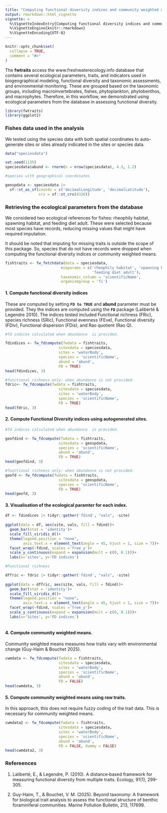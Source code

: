 ```yaml
---
title: "Computing functional diversity indices and community weighted means for fishes."
output: rmarkdown::html_vignette
vignette: >
  %\VignetteIndexEntry{Computing functional diversity indices and community weighted means for fishes.}
  %\VignetteEngine{knitr::rmarkdown}
  %\VignetteEncoding{UTF-8}
---
```


```r
knitr::opts_chunk$set(
  collapse = TRUE,
  comment = "#>"
)
```

The **fwtraits** access the www.freshwaterecology.info database that contains several ecological parameters, traits, and indicators used in biogeographical modeling, functional diversity and taxonomic assessments, and environmental monitoring. These are grouped based on the taxonomic groups, including macroinvertebrates, fishes, phytoplankton, phytobenthos, and macrophytes. Therefore, in this workflow, we demonstrated using ecological parameters from the database in assessing functional diversity. 


```r
library(fwtraits)
library(ggplot2)
```

### Fishes data used in the analysis

We tested using the species data with both spatial coordinates to auto-generate sites or sites already indicated in the sites or species data.

```r
data("speciesdata")

set.seed(1135)
speciesdata$abund <- rnorm(n = nrow(speciesdata), 4.3, 1.2)

#species with geographical coordinates

geospdata <- speciesdata |> 
  sf::st_as_sf(coords = c('decimalLongitude', 'decimalLatitude'), 
               crs = sf::st_crs(4326))

```

### Retrieving the ecological parameters from the database

We considered two ecological references for fishes: rheophily habitat, spawning habitat, and feeding diet adult. These were selected because most species have records, reducing missing values that might have required imputation. 

It should be noted that imputing for missing traits is outside the scope of this package. So, species that do not have records were dropped when computing the functional diversity indices or community weighted means.

```r

fishtraits <- fw_fetchdata(data = speciesdata, 
                         ecoparams = c('rheophily habitat', 'spawning habitat',
                                       'feeding diet adult'), 
                         taxonomic_column = 'scientificName',
                         organismgroup = 'fi')
```

#### 1. Compute functional diversity indices 

These are computed by setting **`FD to TRUE`** and **abund** parameter must be provided. They the indices are computed using the **`FD`** package (Laliberté & Legendre 2010). The indices tested included Functional richness (FRic), species richness (SRic), Functional evenness (FEve), Functional diversity (FDiv), Functional dispersion (FDis), and Rao quotient (Rao Q).


```r

#fd indices calculated when abundance  is provided.

fdindices <- fw_fdcompute(fwdata = fishtraits, 
                        sitesdata = speciesdata,
                        sites = 'waterBody',
                        species = 'scientificName',
                        abund = 'abund',
                        FD = TRUE)
head(fdindices, 3)

#functional richness only: when abundance is not provided.
fdric<- fw_fdcompute(fwdata = fishtraits, 
                        sitesdata = speciesdata,
                        sites = 'waterBody',
                        species = 'scientificName',
                        FD = TRUE)
head(fdric, 3)
```

#### 2. Compute Functional Diversity indices using autogenerated sites.

```r

#fd indices calculated when abundance  is provided.

geofdind <- fw_fdcompute(fwdata = fishtraits, 
                        sitesdata = geospdata,
                        species = 'scientificName',
                        abund = 'abund',
                        FD = TRUE)
head(geofdind, 3)

#functional richness only: when abundance is not provided.
geofd <- fw_fdcompute(fwdata = fishtraits, 
                        sitesdata = geospdata,
                        species = 'scientificName',
                        FD = TRUE)
head(geofd, 3)
```

#### 3. Visualisation of the ecological paramter for each index.

```r

df <- fdindices |> tidyr::gather('fdind', "vals", -site)
                                 
ggplot(data = df, aes(site, vals, fill = fdind))+
  geom_bar(stat = 'identity')+
  scale_fill_viridis_d()+
  theme(legend.position = "none",
        axis.text.x = element_text(angle = 45, hjust = 1, size = 7))+
  facet_wrap(~fdind, scales ='free_y')+
  scale_y_continuous(expand = expansion(mult = c(0, 0.1)))+
  labs(x='sites', y='FD indices')

#Functional richness

dffric <- fdric |> tidyr::gather('fdind', "vals", -site)
                                 
ggplot(data = dffric, aes(site, vals, fill = fdind))+
  geom_bar(stat = 'identity')+
  scale_fill_viridis_d()+
  theme(legend.position = "none",
        axis.text.x = element_text(angle = 45, hjust = 1, size = 7))+
  facet_wrap(~fdind, scales ='free_y')+
  scale_y_continuous(expand = expansion(mult = c(0, 0.1)))+
  labs(x='Sites', y='FD indices')
  
```



#### 4. Compute community weighted means.

Community weighted means measures how traits vary with environmental change (Guy-Haim & Bouchet 2025).

```r
cwmdata <- fw_fdcompute(fwdata = fishtraits, 
                        sitesdata = speciesdata,
                        sites = 'waterBody',
                        species = 'scientificName',
                        abund = 'abund',
                        FD = FALSE)
head(cwmdata, 3)
```

#### 5. Compute community weighted means using raw traits.

In this approach, this does not require fuzzy coding of the trait data. This is necessary for community weighted means. 
 
```r
cwmdata2 <- fw_fdcompute(fwdata = fishtraits, 
                        sitesdata = speciesdata,
                        sites = 'waterBody',
                        species = 'scientificName',
                        abund = 'abund',
                        FD = FALSE, dummy = FALSE)
head(cwmdata2, 3)
```

### Refereences 

1. Laliberté, E., & Legendre, P. (2010). A distance‐based framework for measuring functional diversity from multiple traits. Ecology, 91(1), 299-305.

2. Guy-Haim, T., & Bouchet, V. M. (2025). Beyond taxonomy: A framework for biological trait analysis to assess the functional structure of benthic foraminiferal communities. Marine Pollution Bulletin, 213, 117699.
